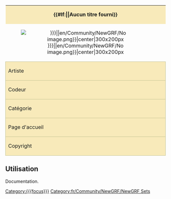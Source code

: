 {| class="infobox bordered" align="right" style="width: 300px; font-size: 90%; border:1px solid #C0C090;" cellpadding="2"
| colspan="2" style="text-align: center; background-color: #F8EABA;" | '''{{#If:{{{nomEnsemble|}}}|{{{nomEnsemble}}}|Aucun titre fourni}}'''
|-
| colspan="2" style="text-align: center;" |[[File:{{#If:{{{copieEcran|}}}|{{{copieEcran}}}|en/Community/NewGRF/No image.png}}|center|300x200px]]
|-
! style="background-color: #F8EABA; border:1px solid #C0C090;" | Artiste
| {{{artiste|}}}
|-
! style="background-color: #F8EABA; border:1px solid #C0C090;" | Codeur
| {{{codeur|}}}
|-
! style="background-color: #F8EABA; border:1px solid #C0C090;" | Catégorie
| {{#If:{{{focus|}}}|[[Category:{{{focus}}}]]|Pas de catégorie sélectionnée}}  <!-- tester cette idée, ajouter plus d'options et un switch? -->
|-
! style="background-color: #F8EABA; border:1px solid #C0C090;" | Page d'accueil
| {{#If:{{{homepage|}}}|[http://{{{homepage|}}} {{{nomHomepage|}}}]}}
|-
! style="background-color: #F8EABA; border:1px solid #C0C090;" | Copyright
| {{{copyright|}}}
|}
<includeonly>[[Category:fr/Community/NewGRF/NewGRF Sets]]</includeonly><noinclude>

==Utilisation==

Documentation.


</noinclude>